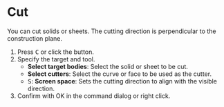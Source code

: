 
# Cut

<Reference shortcut="C" command="Cut" button="Left of Command Bar" />

You can cut solids or sheets.
<Callout type="info">The cutting direction is perpendicular to the construction plane.</Callout>

1. Press <kbd>C</kbd> or click the button.
2. Specify the target and tool.
   - **Select target bodies**: Select the solid or sheet to be cut.
   - **Select cutters**: Select the curve or face to be used as the cutter.
   - <kbd>S</kbd>: **Screen space**: Sets the cutting direction to align with the visible direction.
4. Confirm with OK in the command dialog or right click.

